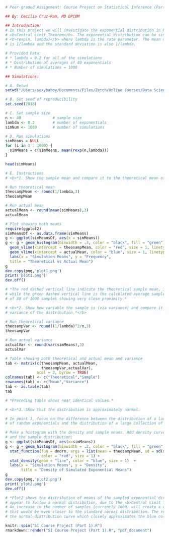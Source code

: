 
```r
# Peer-graded Assignment: Course Project on Statistical Inference (Part 1)

## By: Cecilia Cruz-Ram, MD DPCOM

## Introduction:
# In this project we will investigate the exponential distribution in R and compare it with the 
# <b>Central Limit Theorem</b>. The exponential distribution can be simulated in R with 
# <b>rexp(n, lambda)</b> where lambda is the rate parameter. The mean of exponential distribution 
# is 1/lambda and the standard deviation is also 1/lambda. 

# Provided Data:
# * lambda = 0.2 for all of the simulations
# * Distribution of averages of 40 exponentials
# * Number of simulations = 1000

## Simulations:

# A. Setwd
setwd("/Users/sexybaboy/Documents/Files/Zetch/Online Courses/Data Science Specialization Feb18/R/Statistical Inference")

# B. Set seed of reproducibility
set.seed(2018)

# C. Set sample size
n <- 40              # sample size
lambda <- 0.2        # number of exponentials
simNum <- 1000       # number of simulations

# D. Run simulations
simMeans = NULL
for (i in 1 : 1000) {
  simMeans = c(simMeans, mean(rexp(n,lambda)))
}

head(simMeans)

# E. Instructions
# <b>*1. Show the sample mean and compare it to the theoretical mean of the distribution.*</b>

# Run theoretical mean
theosampMean <- round(1/lambda,3)
theosampMean

# Run actual mean
actualMean <- round(mean(simMeans),3)
actualMean

# Plot showing both means
require(ggplot2)
simMeansDf <- as.data.frame(simMeans)
g <- ggplot(simMeansDf, aes(x = simMeans))
g <- g + geom_histogram(binwidth = .3, color = "black", fill = "green") +
  geom_vline(xintercept = theosampMean, color = "red", size = 1, linetype = 2) +
  geom_vline(xintercept = actualMean, color = "blue", size = 1, linetype = 3) +
  labs(x = "Simulation Means", y = "Frequency", 
  title = "Theoretical vs Actual Mean")
g
dev.copy(png,'plot1.png')
print('plot1.png')
dev.off()

# *The red dashed vertical line indicate the theoretical sample mean, 1/lambda = 5, 
# while the green dashed vertical line is the calculated average sample mean size 
# of 40 of 1000 samples showing very close proximity.*

# <b>*2. Show how variable the sample is (via variance) and compare it to the theoretical 
# variance of the distribution.*</b>

# Run theoretical variance
theosampVar <- round((1/lambda)^2/n,3)
theosampVar

# Run actual variance
actualVar <- round(var(simMeans),3)
actualVar

# Table showing both theoretical and actual mean and variance
tab <- matrix(c(theosampMean, actualMean, 
                theosampVar,actualVar),
              ncol = 2, byrow = TRUE)
colnames(tab) <- c("Theoretical","Sample")
rownames(tab) <- c("Mean","Variance")
tab <- as.table(tab)
tab

# *Preceding table shows near identical values.*

# <b>*3. Show that the distribution is approximately normal.

# In point 3, focus on the difference between the distribution of a large collection 
# of random exponentials and the distribution of a large collection of averages of 40 exponentials.*</b>

# Make a histogram with the density and sample means. Add density curve of the normal distribution 
# and the sample distribution:
g <- ggplot(simMeansDf, aes(x=simMeans))
g <- g + geom_histogram(binwidth = .2, color = "black", fill = "green" , aes(y = ..density..)) +
  stat_function(fun = dnorm, args = list(mean = theosampMean, sd = sd(simMeans)), 
                color = "red", size = 1) +
  stat_density(geom = "line", color = "blue", size = 1)  +
  labs(x = "Simulation Means", y = "Density", 
       title = "Density of Simulated Exponential Means")
g
dev.copy(png,'plot2.png')
print('plot2.png')
dev.off()

# *Plot2 shows the distribution of means of the sampled exponential distributions which 
# appear to follow a normal distribution, due to the <b>Central Limit Theorem</b>. 
# An increase in the number of samples (currently 1000) will create a distribution 
# that would be even closer to the standard normal distribution. The red line above is 
# the normal distribution curve which closely approximates the blue colored sample curve.*

knitr::spin("SI Course Project (Part 1).R")
rmarkdown::render("SI Course Project (Part 1).R", "pdf_document")
```

